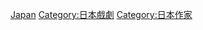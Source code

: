 {{Commonscat|Screenwriters from Japan}}

[[Category:各國編劇|Japan]]
[[Category:日本戲劇|Category:日本戲劇]]
[[Category:日本作家|Category:日本作家]]